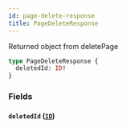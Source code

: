 ```yaml
---
id: page-delete-response
title: PageDeleteResponse
---
```



Returned object from deletePage


```graphql
type PageDeleteResponse {
  deletedId: ID!
}
```


### Fields

#### `deletedId` ([`ID`](/developers/demandhq-apis/demand-api/graphql/reference/scalars/id))






